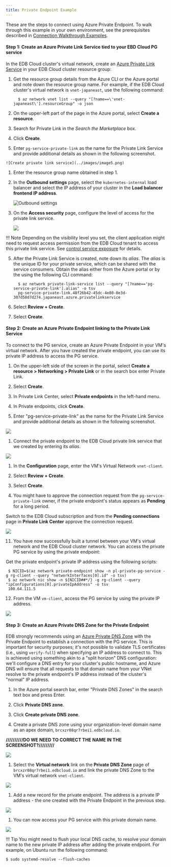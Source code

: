 ```yaml
---
title: Private Endpoint Example
---
```


These are the steps to connect using Azure Private Endpoint. To walk through this example in your own environment, see the prerequisites described in [Connection Walkthrough Examples](../../connecting_your_cluster/#connection-walkthrough-examples).

#### Step 1: Create an Azure Private Link Service tied to your EBD Cloud PG service
 
In the EDB Cloud cluster's virtual network, create an [Azure Private Link Service](https://docs.microsoft.com/en-us/azure/private-link/private-link-service-overview)
in your EDB Cloud cluster resource group:

  1. Get the resource group details from the Azure CLI or the Azure portal and note down the resource group name. For example, if the EDB Cloud cluster's virtual network is `vnet-japaneast`, use the following command: 
 
     ```
       $ az network vnet list --query "[?name==\'vnet-japaneast\'].resourceGroup" -o json

     ```
  
  1. On the upper-left part of the page in the Azure portal, select **Create a resource**.
  
  1. Search for Private Link in the *Search the Marketplace* box.

  1. Click **Create**.

  1. Enter `pg-service-private-link` as the name for the Private Link Service and provide additional details as shown in the following screenshot. 
    
    ![Create private link service](../images/image5.png)

  1. Enter the resource group name obtained in step 1. 

  3. In the **Outbound settings** page, select the `kubernetes-internal` load balancer
    and select the IP address of your cluster in the **Load balancer frontend IP
    address**.

     ![Outbound settings](../images/image1.png)

  4. On the **Access security** page, configure the level of access for the private link service.

     ![](../images/image21.png) 
   
   !!! Note
      Depending on the visibility level you set, the client application might need to request access permission from the EDB Cloud tenant to access this private link
    service. See [control service exposure](https://docs.microsoft.com/en-us/azure/private-link/private-link-service-overview#control-service-exposure)
    for details.
    

  5. After the Private Link Service is created, note down its *alias*. The *alias*
   is the unique ID for your private service, which can be shared with the service consumers. Obtain the alias either from the Azure portal
   or by the using the following CLI command:

     ```
       $ az network private-link-service list --query "[?name=='pg-service-private-link'].alias" -o tsv
       pg-service-private-link.48f26b42-45dc-4e80-8e3d-307d58d7d274.japaneast.azure.privatelinkservice
     ```
  6. Select **Review + Create**.

  7. Select **Create**.

#### Step 2: Create an Azure Private Endpoint linking to the Private Link Service

  To connect to the PG service, create an Azure Private Endpoint in your VM's virtual network. After you have created the private endpoint, you can use its private IP address to access the PG service.
  
  1. On the upper-left side of the screen in the portal, select **Create a resource > Networking > Private Link** or in the search box enter Private Link.
  
  1. Select **Create**.

  1. In Private Link Center, select **Private endpoints** in the left-hand menu.

  1. In Private endpoints, click **Create**.

  1. Enter "pg-service-private-link" as the name for the Private Link Service and provide additional details as shown in the following screenshot.

   ![](../images/image12.png)

  1. Connect the private endpoint to the EDB Cloud private link service that we created by entering its *alias*.

   ![](../images/image17.png)

  1. In the **Configuration** page, enter the VM's Virtual Network `vnet-client`.

  1. Select **Review + Create**.

  7. Select **Create**.
   
  8. You might have to approve the connection request from the `pg-service-private-link` owner, if the private endpoint's status appears as **Pending** for a long period. 
   
   Switch to the EDB Cloud subscription and from the **Pending connections** page in **Private Link Center** approve the connection request.

  ![](../images/image3.png)


11. You have now successfully built a tunnel between your VM's virtual network and the EDB Cloud cluster network. You can access the private PG service by using the private endpoint:
   
   Get the private endpoint's private IP address using the following scripts:

 ```
  $ NICID=$(az network private-endpoint show -n pl-private-pg-service -g rg-client --query "networkInterfaces[0].id" -o tsv)
  $ az network nic show -n ${NICID##*/} -g rg-client --query "ipConfigurations[0].privateIpAddress" -o tsv
  100.64.111.5
 ``` 

12. From the VM `vm-client`, access the PG service by using the private IP address.

 ![](../images/image20.png)

#### Step 3: Create an Azure Private DNS Zone for the Private Endpoint

EDB strongly recommends using an [Azure Private DNS Zone](https://docs.microsoft.com/en-us/azure/dns/private-dns-privatednszone) with the Private Endpoint to establish a connection with the PG service. This is important for security purposes; it's not possible to validate TLS certificates (i.e., using `verify-full`) when specifying an IP address to connect to. This is achieved using something akin to a "split horizon" DNS configuration: we'll configure a DNS entry for your cluster's public hostname, and Azure DNS will ensure that all requests to that domain name from your VNet resolve to the private endpoint's IP address instead of the cluster's "normal" IP address.

1. In the Azure portal search bar, enter "Private DNS Zones" in the search text box and press Enter.
 
1. Click **Private DNS zone**.

1. Click **Create private DNS zone**.

1. Create a private DNS zone using your organization-level domain name as an apex domain, `brcxzr08qr7rbei1.edbcloud.io`.

 **//////////DO WE NEED TO CORRECT THE NAME IN THE SCREENSHOT?/////////**

 ![](../images/image6.png)

1. Select the **Virtual network** link on the **Private DNS Zone** page of `brcxzr08qr7rbei1.edbcloud.io` and link the private DNS Zone to the VM's virtual network
`vnet-client`.

 ![](../images/image10.png)

1. Add a new record for the private endpoint. The address is a private IP address - the one created with the Private Endpoint in the previous step.

 ![](../images/image4.png)

1. You can now access your PG service with this private domain name.

 ![](../images/image20.png)

 !!! Tip
    You might need to flush your local DNS cache, to resolve your domain name to the new private IP address after adding the private endpoint. For example, on Ubuntu run the following command:

  ```
  $ sudo systemd-resolve --flush-caches
  ```
